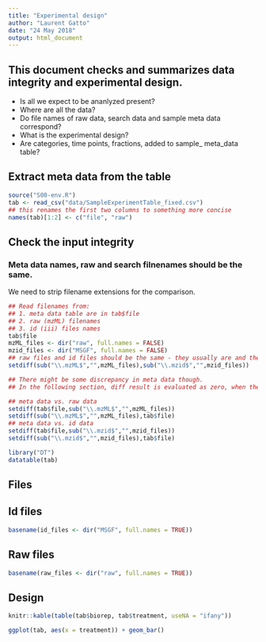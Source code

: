 ```yaml
---
title: "Experimental design"
author: "Laurent Gatto"
date: "24 May 2018"
output: html_document
---
```

## This document checks and summarizes data integrity and experimental design.
- Is all we expect to be ananlyzed present? 
- Where are all the data? 
- Do file names of raw data, search data and sample meta data correspond?
- What is the experimental design? 
- Are categories, time points, fractions, added to sample_ meta_data  table?

## Extract meta data from the table
```r
source("S00-env.R")
tab <- read_csv("data/SampleExperimentTable_fixed.csv")
## this renames the first two columns to something more concise
names(tab)[1:2] <- c("file", "raw")

```


## Check the input integrity
### Meta data names, raw and search filnenames should be the same. 
We need to strip filename extensions for the comparison.

```r
## Read filenames from:
## 1. meta data table are in tab$file
## 2. raw (mzML) filenames
## 3. id (iii) files names
tab$file
mzML_files <- dir("raw", full.names = FALSE)
mzid_files <- dir("MSGF", full.names = FALSE)
## raw files and id files should be the same - they usually are and the following command should produce zero if they really are the same.
setdiff(sub("\\.mzML$","",mzML_files),sub("\\.mzid$","",mzid_files))

## There might be some discrepancy in meta data though.
## In the following section, diff result is evaluated as zero, when there is no differnece in the file names compared. To print the differences in both sets, we have to run it twice.

## meta data vs. raw data
setdiff(tab$file,sub("\\.mzML$","",mzML_files))
setdiff(sub("\\.mzML$","",mzML_files),tab$file)
## meta data vs. id data
setdiff(tab$file,sub("\\.mzid$","",mzid_files))
setdiff(sub("\\.mzid$","",mzid_files),tab$file)
```

```r
library("DT")
datatable(tab)
```

## Files

## Id files

```r
basename(id_files <- dir("MSGF", full.names = TRUE))
```

## Raw files

```r
basename(raw_files <- dir("raw", full.names = TRUE))
```

## Design

```r
knitr::kable(table(tab$biorep, tab$treatment, useNA = "ifany"))
```

```r
ggplot(tab, aes(x = treatment)) + geom_bar()
```